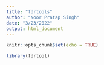 ```yaml
---
title: "fdrtools"
author: "Noor Pratap Singh"
date: "3/23/2022"
output: html_document
---
```


```r
knitr::opts_chunk$set(echo = TRUE)
```

```r
library(fdrtool)

```